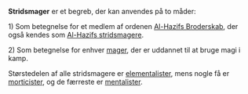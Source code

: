 {{title:Stridsmager}}
{{author:Laura Holmegaard}}
{{timestamp:2010-10-20T06:03:04Z}}
{{copyright:Stridsmager}}
'''Stridsmager''' er et begreb, der kan anvendes på to måder:

1) Som betegnelse for et medlem af ordenen [[Al-Hazifs Broderskab]], der også kendes som [[Al-Hazifs Broderskab|Al-Hazifs stridsmagere]].

2) Som betegnelse for enhver [[mager]], der er uddannet til at bruge magi i kamp.

Størstedelen af alle stridsmagere er [[elementalist|elementalister]], mens nogle få er [[morticist|morticister]], og de færreste er [[mentalist|mentalister]].
